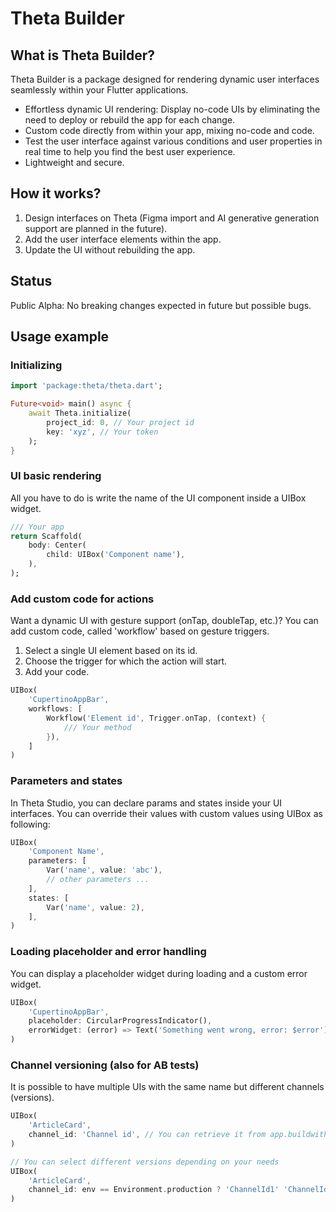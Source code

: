 # Theta Builder

## What is Theta Builder?
Theta Builder is a package designed for rendering dynamic user interfaces seamlessly within your Flutter applications.
- Effortless dynamic UI rendering: Display no-code UIs by eliminating the need to deploy or rebuild the app for each change.
- Custom code directly from within your app, mixing no-code and code.
- Test the user interface against various conditions and user properties in real time to help you find the best user experience.
- Lightweight and secure.

## How it works?
1. Design interfaces on Theta (Figma import and AI generative generation support are planned in the future).
2. Add the user interface elements within the app.
3. Update the UI without rebuilding the app.

## Status
Public Alpha: No breaking changes expected in future but possible bugs.

## Usage example

### Initializing

```dart
import 'package:theta/theta.dart';

Future<void> main() async {
    await Theta.initialize(
        project_id: 0, // Your project id
        key: 'xyz', // Your token
    );
}
```

### UI basic rendering

All you have to do is write the name of the UI component inside a UIBox widget.

```dart
/// Your app
return Scaffold(
    body: Center(
        child: UIBox('Component name'),
    ),
);
```

### Add custom code for actions

Want a dynamic UI with gesture support (onTap, doubleTap, etc.)? You can add custom code, called 'workflow' based on gesture triggers.

1. Select a single UI element based on its id.
2. Choose the trigger for which the action will start.
3. Add your code.

```dart
UIBox(
    'CupertinoAppBar',
    workflows: [
        Workflow('Element id', Trigger.onTap, (context) {
            /// Your method
        }),
    ]
)
```

### Parameters and states

In Theta Studio, you can declare params and states inside your UI interfaces. You can override their values with custom values using UIBox as following:

```dart
UIBox(
    'Component Name',
    parameters: [
        Var('name', value: 'abc'),
        // other parameters ...
    ],
    states: [
        Var('name', value: 2),
    ],
)
```

### Loading placeholder and error handling

You can display a placeholder widget during loading and a custom error widget.

```dart
UIBox(
    'CupertinoAppBar',
    placeholder: CircularProgressIndicator(),
    errorWidget: (error) => Text('Something went wrong, error: $error'),
)
```

### Channel versioning (also for AB tests)

It is possible to have multiple UIs with the same name but different channels (versions).

```dart
UIBox(
    'ArticleCard',
    channel_id: 'Channel id', // You can retrieve it from app.buildwiththeta.com
)

// You can select different versions depending on your needs
UIBox(
    'ArticleCard',
    channel_id: env == Environment.production ? 'ChannelId1' 'ChannelId2',
)
```

